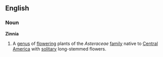 ==English==
===Noun===
'''Zinnia'''
{{wikipedia}}
# A [[genus]] of [[flower]]ing plants of the ''Asteraceae'' [[family]] native to [[Central]] [[America]] with [[solitary]] long-stemmed flowers.